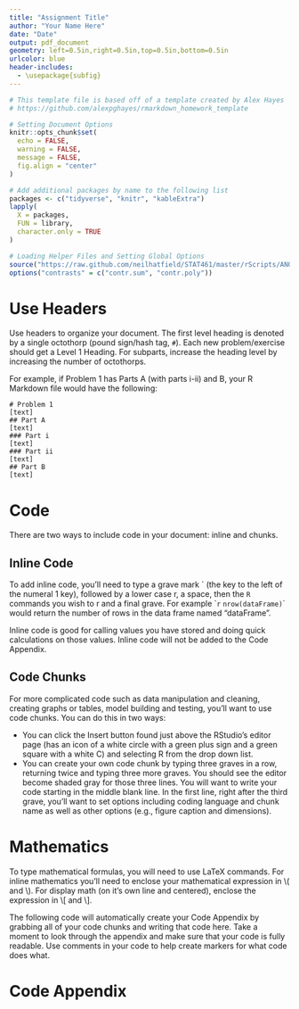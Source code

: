 ```yaml
---
title: "Assignment Title"
author: "Your Name Here"
date: "Date"
output: pdf_document
geometry: left=0.5in,right=0.5in,top=0.5in,bottom=0.5in
urlcolor: blue
header-includes:
  - \usepackage{subfig}
---
```


```r
# This template file is based off of a template created by Alex Hayes
# https://github.com/alexpghayes/rmarkdown_homework_template

# Setting Document Options
knitr::opts_chunk$set(
  echo = FALSE,
  warning = FALSE,
  message = FALSE,
  fig.align = "center"
)

# Add additional packages by name to the following list
packages <- c("tidyverse", "knitr", "kableExtra") 
lapply(
  X = packages,
  FUN = library,
  character.only = TRUE
)

# Loading Helper Files and Setting Global Options
source("https://raw.github.com/neilhatfield/STAT461/master/rScripts/ANOVATools.R")
options("contrasts" = c("contr.sum", "contr.poly"))

```

# Use Headers

Use headers to organize your document. The first level heading is denoted by a single octothorp (pound sign/hash tag, `#`). Each new problem/exercise should get a Level 1 Heading. For subparts, increase the heading level by increasing the number of octothorps.

For example, if Problem 1 has Parts A (with parts i-ii) and B, your R Markdown file would have the following:

    # Problem 1
    [text]
    ## Part A
    [text]
    ### Part i
    [text]
    ### Part ii
    [text]
    ## Part B
    [text]

# Code

There are two ways to include code in your document: inline and chunks.

## Inline Code

To add inline code, you'll need to type a grave mark \` (the key to the left of the numeral 1 key), followed by a lower case r, a space, then the `R` commands you wish to r and a final grave. For example \``r` `nrow(dataFrame)`\` would return the number of rows in the data frame named "dataFrame".

Inline code is good for calling values you have stored and doing quick calculations on those values. Inline code will not be added to the Code Appendix.

## Code Chunks

For more complicated code such as data manipulation and cleaning, creating graphs or tables, model building and testing, you'll want to use code chunks. You can do this in two ways:

-   You can click the Insert button found just above the RStudio's editor page (has an icon of a white circle with a green plus sign and a green square with a white C) and selecting R from the drop down list.
-   You can create your own code chunk by typing three graves in a row, returning twice and typing three more graves. You should see the editor become shaded gray for those three lines. You will want to write your code starting in the middle blank line. In the first line, right after the third grave, you'll want to set options including coding language and chunk name as well as other options (e.g., figure caption and dimensions).

# Mathematics

To type mathematical formulas, you will need to use LaTeX commands. For inline mathematics you'll need to enclose your mathematical expression in \\( and \\). For display math (on it's own line and centered), enclose the expression in \\[ and \\].

The following code will automatically create your Code Appendix by grabbing all of your code chunks and writing that code here. Take a moment to look through the appendix and make sure that your code is fully readable. Use comments in your code to help create markers for what code does what.

\newpage

# Code Appendix

```r

```
